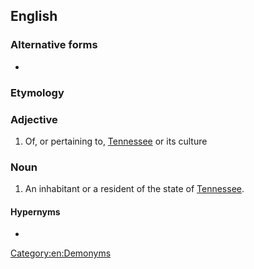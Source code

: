==English==

===Alternative forms===
* {{l|en|Tennessean}}

===Etymology===
{{suffix|en|Tennessee|an}}

===Adjective===
{{en-adj|-}}

# Of, or pertaining to, [[Tennessee]] or its culture

===Noun===
{{en-noun}}

# An inhabitant or a resident of the state of [[Tennessee]].

====Hypernyms====
* {{l|en|American}}

[[Category:en:Demonyms]]